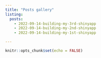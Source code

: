 ```yaml
---
title: "Posts gallery"
listing:
  posts:
    - 2022-09-14-building-my-3rd-shinyapp
    - 2022-09-14-building-my-2nd-shinyapp
    - 2022-09-14-building-my-1st-shinyapp

---
```


```r
knitr::opts_chunk$set(echo = FALSE)
```

